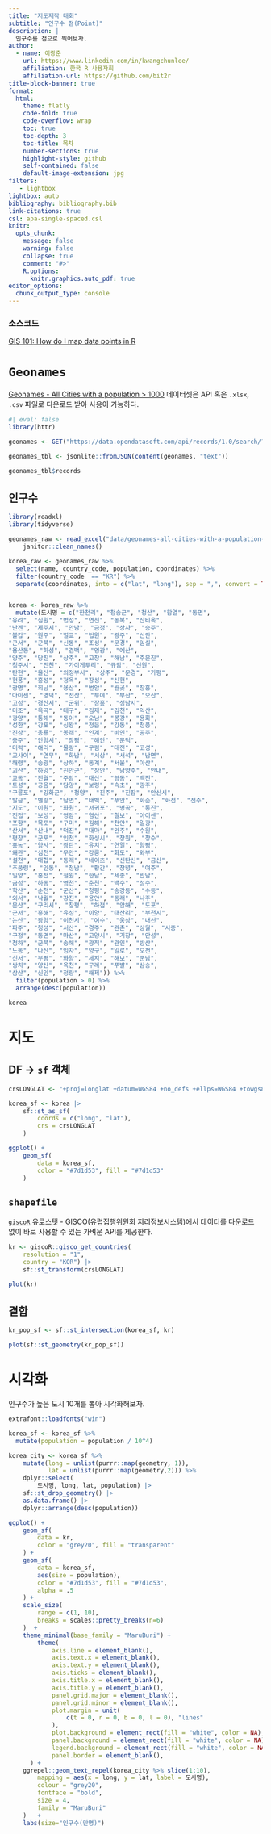 ```yaml
---
title: "지도제작 대회"
subtitle: "인구수 점(Point)"
description: |
  인구수를 점으로 찍어보자.
author:
  - name: 이광춘
    url: https://www.linkedin.com/in/kwangchunlee/
    affiliation: 한국 R 사용자회
    affiliation-url: https://github.com/bit2r
title-block-banner: true
format:
  html:
    theme: flatly
    code-fold: true
    code-overflow: wrap
    toc: true
    toc-depth: 3
    toc-title: 목차
    number-sections: true
    highlight-style: github    
    self-contained: false
    default-image-extension: jpg
filters:
   - lightbox
lightbox: auto
bibliography: bibliography.bib
link-citations: true
csl: apa-single-spaced.csl
knitr:
  opts_chunk: 
    message: false
    warning: false
    collapse: true
    comment: "#>" 
    R.options:
      knitr.graphics.auto_pdf: true
editor_options: 
  chunk_output_type: console
---
```


:::{.callout-tip}
### 소스코드

[GIS 101: How do I map data points in R](https://github.com/milos-agathon/how-do-I-map-data-points-in-r)
:::

# `Geonames`

[Geonames - All Cities with a population > 1000](https://data.opendatasoft.com/explore/dataset/geonames-all-cities-with-a-population-1000%40public) 데이터셋은 API 혹은 `.xlsx`, `.csv` 파일로 다운로드 받아 사용이 가능하다.

```r
#| eval: false
library(httr)

geonames <- GET("https://data.opendatasoft.com/api/records/1.0/search/?dataset=geonames-all-cities-with-a-population-1000%40public&q=&sort=name&facet=feature_code&facet=cou_name_en&facet=timezone&timezone=Asia%2FSeoul")

geonames_tbl <- jsonlite::fromJSON(content(geonames, "text")) 

geonames_tbl$records 
```

## 인구수

```r
library(readxl)
library(tidyverse)

geonames_raw <- read_excel("data/geonames-all-cities-with-a-population-1000@public.xlsx") %>% 
    janitor::clean_names()

korea_raw <- geonames_raw %>% 
  select(name, country_code, population, coordinates) %>% 
  filter(country_code  == "KR") %>% 
  separate(coordinates, into = c("lat", "long"), sep = ",", convert = TRUE)


korea <- korea_raw %>% 
  mutate(도시명 = c("한천리", "청송군", "청산", "함열", "동면",
"유려", "심원", "법성", "연천", "동복", "산티옥",
"난겐", "제주시", "안남", "금정", "상사", "승주",
"불갑", "원주", "벌교", "법원", "광주", "신안",
"군서", "군북", "신동", "조성", "문경", "임실",
"용산동", "하성", "겸백", "영광", "예산",
"양주", "당진", "상주", "고창", "해남", "주문진",
"청주시", "진천", "가이게투리", "규암", "선원",
"탄현", "울산", "의정부시", "상주", "문경", "가평",
"현풍", "홍성", "정옥", "장성", "신현",
"광명", "회남", "용산", "번암", "월곶", "장흥",
"아이센", "영덕", "전산", "부여", "부산", "오산",
"고성", "경산시", "군위", "장흥", "성남시",
"미조", "옥곡", "대구", "김제", "김천", "익산",
"광양", "통해", "동이", "오남", "봉강", "용화",
"성환", "강포", "싱왕", "정읍", "강동", "청풍",
"진상", "옹룡", "봉래", "인계", "비인", "공주",
"충주", "안양시", "장평", "해안", "문덕",
"미력", "해리", "물량", "구림", "대전", "고성",
"교사이", "연무", "화남", "서상", "서석", "남면",
"해령", "송광", "상하", "동계", "서울", "아산",
"괴산", "하양", "진안군", "장안", "남양주", "안내",
"교동", "진월", "주암", "대산", "영동", "백전",
"토성", "공음", "담양", "보령", "속초", "광주",
"구룡포", "강화군", "청양", "진주", "진잠", "안산시",
"발금", "별량", "남면", "태백", "푸안", "화순", "화천", "전주",
"지도", "이원", "화원", "서귀포", "병곡", "통진",
"진접", "보성", "영암", "염산", "칠보", "아이센",
"포항", "목포", "구미", "김해", "천안", "일광",
"산서", "산내", "덕진", "대마", "완주", "수원",
"평창", "군포", "인천", "화성시", "창원", "창수",
"홍농", "양사", "광탄", "유치", "연일", "양평",
"왜관", "심천", "무안", "강릉", "화도", "와부",
"설천", "대합", "동래", "네이츠", "신탄신", "금산",
"추풍령", "안동", "청남", "황간", "창녕", "여주",
"밀양", "홍천", "철원", "한남", "세종", "반남",
"금성", "하동", "영천", "춘천", "백수", "성수",
"학산", "순천", "군산", "청평", "송강동", "수동",
"외서", "낙월", "강진", "용안", "동래", "나주",
"문산", "구리시", "창평", "하점", "압해", "도포",
"군서", "흥해", "유성", "이양", "태산리", "부천시",
"논산", "광양", "이천시", "여수", "웅상", "내선",
"파주", "청성", "서산", "경주", "관촌", "상월", "시종",
"구정", "동면", "마산", "고양시", "기장", "안성",
"청하", "군북", "송해", "광적", "관인", "방산",
"노동", "나산", "임자", "양구", "일로", "오천",
"신서", "부평", "화양", "세지", "해보", "군남",
"쌍치", "양산", "옥천", "구례", "푸발", "삼승",
"삼산", "신안", "정량", "해제")) %>% 
  filter(population > 0) %>% 
  arrange(desc(population))

korea

```

# 지도

## DF &rarr; `sf` 객체

```r
crsLONGLAT <- "+proj=longlat +datum=WGS84 +no_defs +ellps=WGS84 +towgs84=0,0,0"

korea_sf <- korea |>
    sf::st_as_sf(
        coords = c("long", "lat"),
        crs = crsLONGLAT
    )

ggplot() +
    geom_sf(
        data = korea_sf,
        color = "#7d1d53", fill = "#7d1d53"
    )

```


## `shapefile`

[`giscoR`](https://ropengov.github.io/giscoR/) 유로스탯 - GISCO(유럽집행위원회 지리정보시스템)에서 데이터를 다운로드 없이 바로 사용할 수 있는 가벼운 API를 제공한다.

```r
kr <- giscoR::gisco_get_countries(
    resolution = "1",
    country = "KOR") |>
    sf::st_transform(crsLONGLAT)

plot(kr)
```

## 결합

```r
kr_pop_sf <- sf::st_intersection(korea_sf, kr)

plot(sf::st_geometry(kr_pop_sf))
```

# 시각화

인구수가 높은 도시 10개를 뽑아 시각화해보자.

```r
extrafont::loadfonts("win")

korea_sf <- korea_sf %>% 
  mutate(population = population / 10^4)

korea_city <- korea_sf %>% 
    mutate(long = unlist(purrr::map(geometry, 1)),
           lat = unlist(purrr::map(geometry,2))) %>% 
    dplyr::select(
        도시명, long, lat, population) |>
    sf::st_drop_geometry() |>
    as.data.frame() |>
    dplyr::arrange(desc(population))  

ggplot() +
    geom_sf(
        data = kr,
        color = "grey20", fill = "transparent"
    ) +
    geom_sf(
        data = korea_sf,
        aes(size = population),
        color = "#7d1d53", fill = "#7d1d53",
        alpha = .5
    ) +
    scale_size(
        range = c(1, 10),
        breaks = scales::pretty_breaks(n=6)
    )  +
    theme_minimal(base_family = "MaruBuri") +
        theme(
            axis.line = element_blank(),
            axis.text.x = element_blank(),
            axis.text.y = element_blank(),
            axis.ticks = element_blank(),
            axis.title.x = element_blank(),
            axis.title.y = element_blank(),
            panel.grid.major = element_blank(),
            panel.grid.minor = element_blank(),
            plot.margin = unit(
                c(t = 0, r = 0, b = 0, l = 0), "lines"
            ),
            plot.background = element_rect(fill = "white", color = NA),
            panel.background = element_rect(fill = "white", color = NA),
            legend.background = element_rect(fill = "white", color = NA),
            panel.border = element_blank(),
      ) +
    ggrepel::geom_text_repel(korea_city %>% slice(1:10),
        mapping = aes(x = long, y = lat, label = 도시명),
        colour = "grey20",
        fontface = "bold",
        size = 4,
        family = "MaruBuri"
    )   +
    labs(size="인구수(만명)")
```

